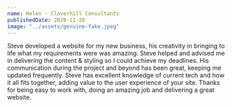 ```yaml
---
name: Helen - Cloverhill Consultants
publishedDate: 2020-11-26
image: "../assets/genuine-fake.jpeg"
---
```


Steve developed a website for my new business, his creativity in bringing to life what my requirements were was amazing. Steve helped and advised me in delivering the content & styling so I could achieve my deadlines. His communication during the project and beyond has been great, keeping me updated frequently. Steve has excellent knowledge of current tech and how it all fits together, adding value to the user experience of your site. Thanks for being easy to work with, doing an amazing job and delivering a great website.

